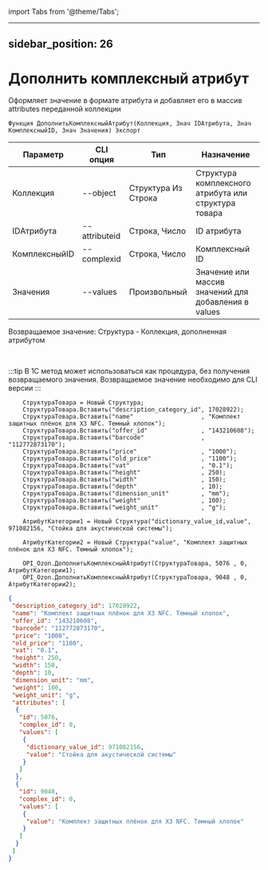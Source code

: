 ﻿import Tabs from '@theme/Tabs';

---
sidebar_position: 26
---

# Дополнить комплексный атрибут
 Оформляет значение в формате атрибута и добавляет его в массив attributes переданной коллекции



`Функция ДополнитьКомплексныйАтрибут(Коллекция, Знач IDАтрибута, Знач КомплексныйID, Знач Значения) Экспорт`

  | Параметр | CLI опция | Тип | Назначение |
  |-|-|-|-|
  | Коллекция | --object | Структура Из Строка | Структура комплексного атрибута или структура товара |
  | IDАтрибута | --attributeid | Строка, Число | ID атрибута |
  | КомплексныйID | --complexid | Строка, Число | Комплексный ID |
  | Значения | --values | Произвольный | Значение или массив значений для добавления в values |

  
  Возвращаемое значение:   Структура - Коллекция, дополненная атрибутом

<br/>

:::tip
В 1С метод может использоваться как процедура, без получения возвращаемого значения. Возвращаемое значение необходимо для CLI версии
:::
<br/>


```bsl title="Пример кода"
    СтруктураТовара = Новый Структура;
    СтруктураТовара.Вставить("description_category_id", 17028922);
    СтруктураТовара.Вставить("name"                   , "Комплект защитных плёнок для X3 NFC. Темный хлопок");
    СтруктураТовара.Вставить("offer_id"               , "143210608");
    СтруктураТовара.Вставить("barcode"                , "112772873170");
    СтруктураТовара.Вставить("price"                  , "1000");
    СтруктураТовара.Вставить("old_price"              , "1100");
    СтруктураТовара.Вставить("vat"                    , "0.1");
    СтруктураТовара.Вставить("height"                 , 250);
    СтруктураТовара.Вставить("width"                  , 150);
    СтруктураТовара.Вставить("depth"                  , 10);
    СтруктураТовара.Вставить("dimension_unit"         , "mm");
    СтруктураТовара.Вставить("weight"                 , 100);
    СтруктураТовара.Вставить("weight_unit"            , "g");

    АтрибутКатегории1 = Новый Структура("dictionary_value_id,value", 971082156, "Стойка для акустической системы");

    АтрибутКатегории2 = Новый Структура("value", "Комплект защитных плёнок для X3 NFC. Темный хлопок");

    OPI_Ozon.ДополнитьКомплексныйАтрибут(СтруктураТовара, 5076 , 0, АтрибутКатегории1);
    OPI_Ozon.ДополнитьКомплексныйАтрибут(СтруктураТовара, 9048 , 0, АтрибутКатегории2);
```
    



```json title="Результат"
{
 "description_category_id": 17028922,
 "name": "Комплект защитных плёнок для X3 NFC. Темный хлопок",
 "offer_id": "143210608",
 "barcode": "112772873170",
 "price": "1000",
 "old_price": "1100",
 "vat": "0.1",
 "height": 250,
 "width": 150,
 "depth": 10,
 "dimension_unit": "mm",
 "weight": 100,
 "weight_unit": "g",
 "attributes": [
  {
   "id": 5076,
   "complex_id": 0,
   "values": [
    {
     "dictionary_value_id": 971082156,
     "value": "Стойка для акустической системы"
    }
   ]
  },
  {
   "id": 9048,
   "complex_id": 0,
   "values": [
    {
     "value": "Комплект защитных плёнок для X3 NFC. Темный хлопок"
    }
   ]
  }
 ]
}
```
